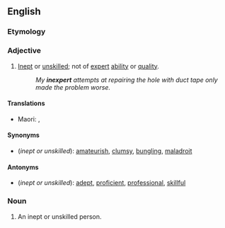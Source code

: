 ==English==

===Etymology===
{{prefix|in|expert|lang=en}}

===Adjective===
{{en-adj}}

# [[inept|Inept]] or [[unskilled]]; not of [[expert]] [[ability]] or [[quality]].
#: ''My '''inexpert''' attempts at repairing the hole with duct tape only made the problem worse.''

====Translations====
{{trans-top|unskilled}}
* Maori: {{t|mi|hakorea}}, {{t|mi|rapa }}
{{trans-mid}}
{{trans-bottom}}

====Synonyms====
* (''inept or unskilled''): [[amateurish]], [[clumsy]], [[bungling]], [[maladroit]]

====Antonyms====
* (''inept or unskilled''): [[adept]], [[proficient]], [[professional]], [[skillful]]

===Noun===
{{en-noun}}

# An inept or unskilled person.